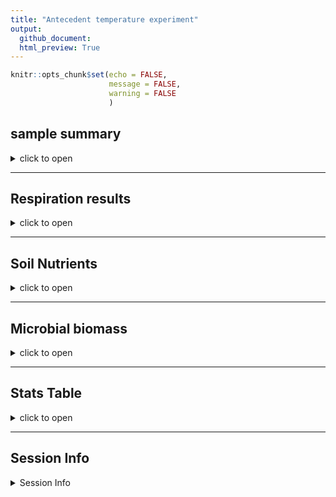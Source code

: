 ```yaml
---
title: "Antecedent temperature experiment"
output: 
  github_document:
  html_preview: True
---
```


```r
knitr::opts_chunk$set(echo = FALSE,
                      message = FALSE,
                      warning = FALSE
                      )
```

## sample summary

<details>
  <summary>click to open</summary>
Soils from northwest Alaska were homogenized and pre-incubated at -2 and -6 degrees Celsius for three months after which they were incubated at 2,4,6,8,10 degrees Celsius for one week. After the week long incubation soils were extracted using 0.5M K2SO4, and chloroform extracted to measure microbial biomass and nutrient concentrations. Sub-samples were also sent to PNNL for more comprehensive analysis of organic matter using FTICR, NMR, GC-MS and LC-MS techniques. Lipidomics were also performed to ascertain if there were any significant shifts lipids.

```r
tar_read(sample_key) %>% knitr::kable()
```

</details>

---

## Respiration results

<details>
  <summary>click to open</summary>
Respiration measurements were taken daily during the incubation using a Li-850 bench top respiration unit. Below are the respiration rates for each sample, as well as the calculates accumulative respiration rates.linear models are also drawn in represented color, with 95% confidence interval.    

```r
tar_read(gg_respiration)
```

</details>


---

## Soil Nutrients
<details>
  <summary>click to open</summary>
Soil K2SO4 extracts were utilized to measure ammonium, Nitrate, Total free primary amines, phosphate, Total reducing sugars. Below are the concentration data. An asterisks indicates a significant (p<= 0.05) difference in pre-incubation temperature. 

```r
tar_read(gg_nutrients)
```
</details>

---

## Microbial biomass
<details>
  <summary>click to open</summary>
Soil K2SO4 extracts were utilized to measure ammonium, Nitrate, Total free primary amines, phosphate, Total reducing sugars. Below is the concentration data.An asterisks indicates a significant (p<= 0.05) difference in pre-incubation temperature.

```r
tar_read(gg_MicrobialBiomass)
```
</details>

---

## Stats Table
<details>
  <summary>click to open</summary>
  
  Respiration rates were assessed using a Linear Mixed-Effects Models (lme function from package nlme). Incubation day, incubation temperature, and preincubation temperature were all shown to be significant. See table below for p-values. 
  Microbial biomass, TRS, and nutrients from terminal extractions were assessed for incubation temperatures using an anova analysis with interaction effects. TRS showed significant variation with Incubation temperature, pre-incubation temperature, and interaction. Microbial biomass carbon also showed significant variation with pre-incubation temperature, but not incubation temperature. All nutrients had no significant variation. 

```r
tar_read(Stats_Table)
```
</details>

---

## Session Info 

<details>
  <summary> Session Info </summary>

Date run: `r Sys.Date()`

```r
sessionInfo()
```

</details>